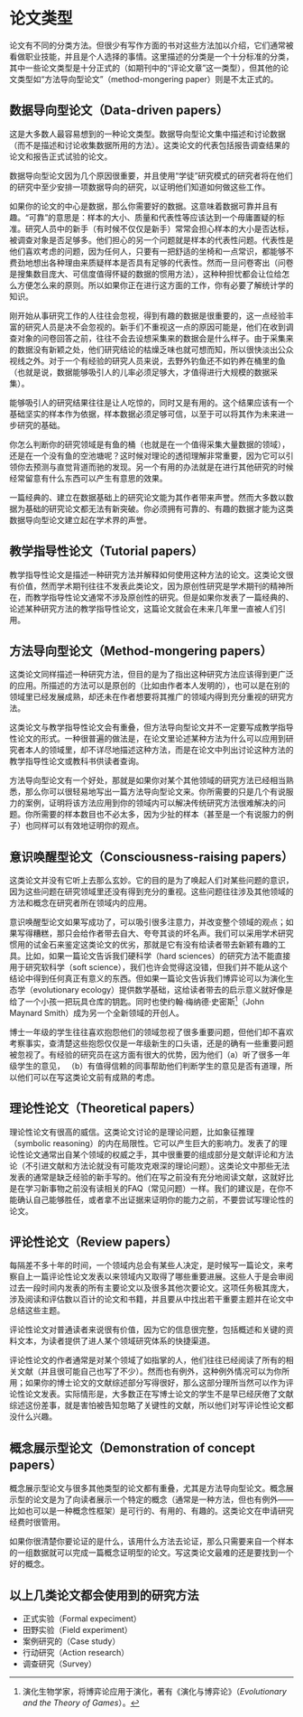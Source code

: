 # 论文类型 {#sec-paper-type}

论文有不同的分类方法。但很少有写作方面的书对这些方法加以介绍，它们通常被看做职业技能，并且是个人选择的事情。这里描述的分类是一个十分标准的分类，其中一些论文类型是十分正式的（如期刊中的“评论文章”这一类型），但其他的论文类型如“方法导向型论文”（method-mongering paper）则是不太正式的。

## 数据导向型论文（Data-driven papers）

这是大多数人最容易想到的一种论文类型。数据导向型论文集中描述和讨论数据（而不是描述和讨论收集数据所用的方法）。这类论文的代表包括报告调查结果的论文和报告正式试验的论文。

数据导向型论文因为几个原因很重要，并且使用“学徒”研究模式的研究者将在他们的研究中至少安排一项数据导向的研究，以证明他们知道如何做这些工作。

如果你的论文的中心是数据，那么你需要好的数据。这意味着数据可靠并且有趣。“可靠”的意思是：样本的大小、质量和代表性等应该达到一个毋庸置疑的标准。研究人员中的新手（有时候不仅仅是新手）常常会担心样本的大小是否达标，被调查对象是否足够多。他们担心的另一个问题就是样本的代表性问题。代表性是他们喜欢考虑的问题，因为任何人，只要有一把舒适的坐椅和一点常识，都能够不费劲地想出各种理由来质疑样本是否具有足够的代表性。然而一旦问卷寄出（问卷是搜集数目庞大、可信度值得怀疑的数据的惯用方法），这种种担忧都会让位给怎么方便怎么来的原则。所以如果你正在进行这方面的工作，你有必要了解统计学的知识。

刚开始从事研究工作的人往往会忽视，得到有趣的数据是很重要的，这一点经验丰富的研究人员是决不会忽视的。新手们不重视这一点的原因可能是，他们在收到调查对象的问卷回答之前，往往不会去设想采集来的数据会是什么样子。由于采集来的数据没有新颖之处，他们研究结论的枯燥乏味也就可想而知，所以很快淡出公众视线之外。对于一个有经验的研究人员来说，去野外钓鱼还不如钓养在桶里的鱼（也就是说，数据能够吸引人的儿率必须足够大，才值得进行大规模的数据采集）。

能够吸引人的研究结果往往是让人吃惊的，同时又是有用的。这个结果应该有一个基础坚实的样本作为依据，样本数据必须足够可信，以至于可以将其作为未来进一步研究的基础。

你怎么判断你的研究领域是有鱼的桶（也就是在一个值得采集大量数据的领域），还是在一个没有鱼的空池塘呢？这时候对理论的透彻理解非常重要，因为它可以引领你去预测与直觉背道而驰的发现。另一个有用的办法就是在进行其他研究的时候经常留意有什么东西可以产生有意思的效果。

一篇经典的、建立在数据基础上的研究论文能为其作者带来声誉。然而大多数以数据为基础的研究论文都无法有新突破。你必须拥有可靠的、有趣的数据才能为这类数据导向型论文建立起在学术界的声誉。

## 教学指导性论文（Tutorial papers）

教学指导性论文是描述一种研究方法并解释如何使用这种方法的论文。这类论文很有价值，然而学术期刊往往不发表此类论文，因为原创性研究是学术期刊的精神所在，而教学指导性论文通常不涉及原创性的研究。但是如果你发表了一篇经典的、论述某种研究方法的教学指导性论文，这篇论文就会在未来几年里一直被人们引用。

## 方法导向型论文（Method-mongering papers）

这类论文同样描述一种研究方法，但目的是为了指出这种研究方法应该得到更广泛的应用。所描述的方法可以是原创的（比如由作者本人发明的），也可以是在别的领域里已经发展成熟，却还未在作者想要将其推广的领域内得到充分重视的研究方法。

这类论文与教学指导性论文会有重叠，但方法导向型论文并不一定要写成教学指导性论文的形式。一种很普遍的做法是，在论文里论述某种方法为什么可以应用到研究者本人的领域里，却不详尽地描述这种方法，而是在论文中列出讨论这种方法的教学指导性论文或教科书供读者查询。

方法导向型论文有一个好处，那就是如果你对某个其他领域的研究方法已经相当熟悉，那么你可以很轻易地写出一篇方法导向型论文来。你所需要的只是几个有说服力的案例，证明将该方法应用到你的领域内可以解决传统研究方法很难解决的问题。你所需要的样本数目也不必太多，因为少扯的样本（甚至是一个有说服力的例子）也同样可以有效地证明你的观点。

## 意识唤醒型论文（Consciousness-raising papers）

这类论文并没有它听上去那么玄妙。它的目的是为了唤起人们对某些问题的意识，因为这些问题在研究领域里还没有得到充分的重视。这些问题往往涉及其他领域的方法和概念在研究者所在领域内的应用。

意识唤醒型论文如果写成功了，可以吸引很多注意力，并改变整个领域的观点；如果写得糟糕，那只会给作者带去自大、夸夸其谈的坏名声。我们可以采用学术研究惯用的试金石来鉴定这类论文的优劣，那就是它有没有给读者带去新颖有趣的工具。比如，如果一篇论文告诉我们硬科学（hard sciences）的研究方法不能直接用于研究软科学（soft science），我们也许会觉得这没错，但我们并不能从这个结论中得到任何真正有意义的东西。但如果一篇论文告诉我们博弈论可以为演化生态学（evolutionary ecology）提供数学基础，这给读者带去的启示意义就好像是给了一个小孩一把玩具仓库的钥匙。同时也使约翰·梅纳德·史密斯[^jms]（John Maynard Smith）成为另一个全新领域的开创人。

[^jms]: 演化生物学家，将博弈论应用于演化，著有《演化与博弈论》（*Evolutionary and the Theory of Games*）。

博士一年级的学生往往喜欢抱怨他们的领域忽视了很多重要问题，但他们却不喜欢考察事实，查清楚这些抱怨仅仅是一年级新生的口头语，还是的确有一些重要问题被忽视了。有经验的研究员在这方面有很大的优势，因为他们（a）听了很多一年级学生的意见， （b）有值得信赖的同事帮助他们判断学生的意见是否有道理，所以他们可以在写这类论文前有成熟的考虑。

## 理论性论文（Theoretical papers）

理论性论文有很高的威信。这类论文讨论的是理论问题，比如象征推理（symbolic reasoning）的内在局限性。它可以产生巨大的影响力。发表了的理论性论文通常出自某个领域的权威之手，其中很重要的组成部分是文献评论和方法论（不引进文献和方法论就没有可能攻克艰深的理论问题）。这类论文中那些无法发表的通常是缺乏经验的新手写的。他们在写之前没有充分地阅读文献，这就好比是在学习新事物之前没有读相关的FAQ（常见问题）一样。我们的建议是，在你不能确认自己能够胜任，或者拿不出证据来证明你的能力之前，不要尝试写理论性的论文。

## 评论性论文（Review papers）

每隔差不多十年的时间，一个领域内总会有某些人决定，是时候写一篇论文，来考察自上一篇评论性论文发表以来领域内又取得了哪些重要进展。这些人于是会审阅过去一段时间内发表的所有主要论文以及很多其他次要论文。这项任务极其庞大，涉及阅读和评估数以百计的论文和书籍，并且要从中找出若干重要主题并在论文中总结这些主题。

评论性论文对普通读者来说很有价值，因为它的信息很完整，包括概述和关键的资料文本，为读者提供了进人某个领域研究体系的快捷渠道。

评论性论文的作者通常是对某个领域了如指掌的人，他们往往已经阅读了所有的相关文献（并且很可能自己也写了不少）。然而也有例外，这种例外情况可以为你所用；如果你的博士论文的文献综述部分写得很好，那么这部分理所当然可以作为评论性论文发表。实际情形是，大多数正在写博士论文的学生不是早已经厌倦了文献综述这份差事，就是害怕被告知忽略了关键性的文献，所以他们对写评论性论文都没什么兴趣。

## 概念展示型论文（Demonstration of concept papers）

概念展示型论文与很多其他类型的论文都有重叠，尤其是方法导向型论文。概念展示型的论文是为了向读者展示一个特定的概念（通常是一种方法，但也有例外——比如也可以是一种概念性框架）是可行的、有用的、有趣的。这类论文在申请研究经费时很管用。

如果你很清楚你要论证的是什么，该用什么方法去论证，那么只需要来自一个样本的一组数据就可以完成一篇概念证明型的论文。写这类论文最难的还是要找到一个好的概念。

## 以上几类论文都会使用到的研究方法

* 正式实验（Formal expeciment）
* 田野实验（Field experiment）
* 案例研究的（Case study）
* 行动研究（Action research）
* 调查研究（Survey）
